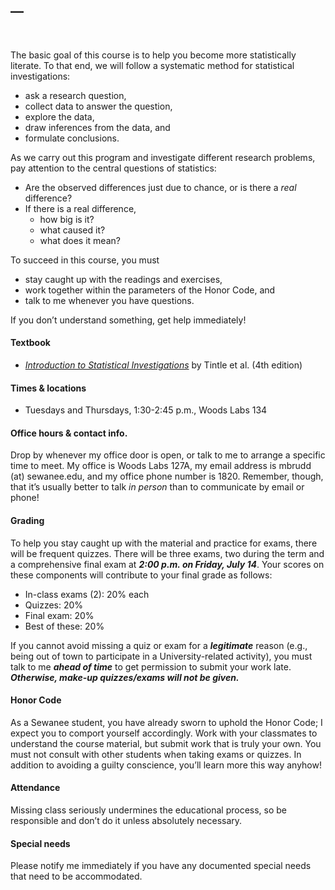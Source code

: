 ---
---

<br>

The basic goal of this course is to help you become more statistically
literate. To that end, we will follow a systematic method for 
statistical investigations:

- ask a research question,
- collect data to answer the question,
- explore the data,
- draw inferences from the data, and
- formulate conclusions.

As we carry out this program and investigate different research problems, pay attention 
to the central questions of statistics:

- Are the observed differences just due to chance, or is there a *real* difference?
- If there is a real difference, 
  + how big is it? 
  + what caused it? 
  + what does it mean?

To succeed in this course, you must

-   stay caught up with the readings and exercises,
-   work together within the parameters of the Honor Code, and
-   talk to me whenever you have questions.

If you don't understand something, get help immediately!

#### Textbook {#textbooks}

-   [*Introduction to Statistical Investigations*](http://bcs.wiley.com/he-bcs/Books?action=index&itemId=1118172140&bcsId=10008) by
    Tintle et al. (4th edition)

#### Times & locations

-   Tuesdays and Thursdays, 1:30-2:45 p.m., Woods Labs 134

#### Office hours & contact info.

Drop by whenever my office door is open, or talk to me to arrange a
specific time to meet. My office is Woods Labs 127A, my email
address is mbrudd (at) sewanee.edu, and my office phone number is 1820.
Remember, though, that it's usually better to talk *in person* than to
communicate by email or phone!

#### Grading

To help you stay caught up with the material and practice for exams,
there will be frequent quizzes. There will be three exams, two during
the term and a comprehensive final exam at ***2:00 p.m. on Friday, July
14***. Your scores on these components will contribute to your final
grade as follows:

-   In-class exams (2): 20% each
-   Quizzes: 20%
-   Final exam: 20%
-   Best of these: 20%

If you cannot avoid missing a quiz or exam for a ***legitimate*** reason
(e.g., being out of town to participate in a University-related
activity), you must talk to me ***ahead of time*** to get permission to
submit your work late. ***Otherwise, make-up quizzes/exams will not be
given.***

#### Honor Code

As a Sewanee student, you have already sworn to uphold the Honor Code; I
expect you to comport yourself accordingly. Work with your classmates to
understand the course material, but submit work that is truly your own.
You must not consult with other students when taking exams or quizzes.
In addition to avoiding a guilty conscience, you’ll learn more this way
anyhow!

#### Attendance

Missing class seriously undermines the educational process, so be
responsible and don’t do it unless absolutely necessary.

#### Special needs

Please notify me immediately if you have any documented special needs
that need to be accommodated.
